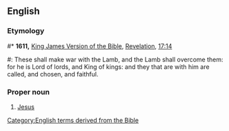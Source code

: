 ==English==

===Etymology===
#* '''1611,''' [[w:King James Version of the Bible|King James Version of the Bible]], [[w:Book of Revelation|Revelation]], [[s:Bible (King James)/Revelation#Chapter 17|17:14]]
#: These shall make war with the Lamb, and the Lamb shall overcome them: for he is Lord of lords, and King of kings: and they that are with him are called, and chosen, and faithful.

===Proper noun===
{{en-proper noun|head=The [[king|King]] [[of]] [[king|King]]s}}

# {{context|Christianity|lang=en}} [[Jesus]]

[[Category:English terms derived from the Bible]]